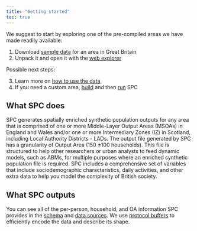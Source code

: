 ```yaml
---
title: "Getting started"
toc: true
---
```


We suggest to start by exploring one of the pre-compiled areas we have made readily available:

1. Download [sample data](using_outputs.qmd) for an area in Great Britain
2. Unpack it and open it with the [web explorer](https://alan-turing-institute.github.io/uatk-spc/app/)

Possible next steps:

3. Learn more on [how to use the data](using_use_output.qmd)
4. If you need a custom area, [build](using_installation.qmd) and then [run](using_custom_areas.qmd) SPC

## What SPC does

SPC generates spatially enriched synthetic population outputs for any area that is comprised of one or more Middle-Layer Output Areas (MSOAs) in England and Wales and/or one or more Intermediary Zones (IZ) in Scotland, including Local Authority Districts - LADs. The output file generated by SPC has a granularity
of Output Area (150 ±100 households). This file is structured to help
other researchers or urban analysts to feed dynamic models, such as ABMs, for multiple
purposes where an enriched synthetic population file is required. SPC includes
a comprehensive set of variables that include sociodemographic characteristics,
daily activities, and other extra data to help you model the complexity
of British society.

## What SPC outputs

You can see all of the per-person, household, and OA information SPC provides in the
[schema](https://github.com/alan-turing-institute/uatk-spc/blob/main/synthpop.proto) and [data sources](understanding_data_sources.qmd).
We use [protocol
buffers](https://developers.google.com/protocol-buffers/docs/overview) to
efficiently encode the data and describe its shape.
